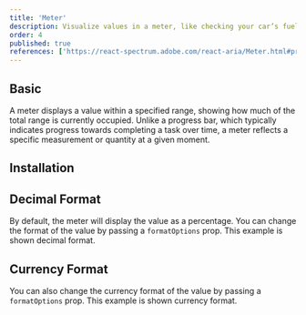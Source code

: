 ```yaml
---
title: 'Meter'
description: Visualize values in a meter, like checking your car’s fuel gauge, great for displaying measurements at a glance.
order: 4
published: true
references: ['https://react-spectrum.adobe.com/react-aria/Meter.html#props']
---
```


## Basic

A meter displays a value within a specified range, showing how much of the total range is currently occupied. Unlike a progress bar, which typically indicates progress towards completing a task over time, a meter reflects a specific measurement or quantity at a given moment.

<Demo component='statuses/meter/meter-demo' />

## Installation

<Install component='meter' />

## Decimal Format

By default, the meter will display the value as a percentage. You can change the format of the value by passing a `formatOptions` prop. This example is shown decimal format.

<Demo component='statuses/meter/meter-decimal-format-demo' />

## Currency Format

You can also change the currency format of the value by passing a `formatOptions` prop. This example is shown currency format.

<Demo component='statuses/meter/meter-currency-format-demo' />
